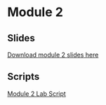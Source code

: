 # Module 2

## Slides


[Download module 2 slides here](https://drive.google.com/file/d/1faXyFrfshZ-IyUOo7IYaj2YJI3Y0e8LF/view?usp=drive_link)  

## Scripts
[Module 2 Lab Script](https://drive.google.com/file/d/1b0klCLUidn7wMf9DmHmQ4W9uITMzAF_U/view?usp=drive_link)  

